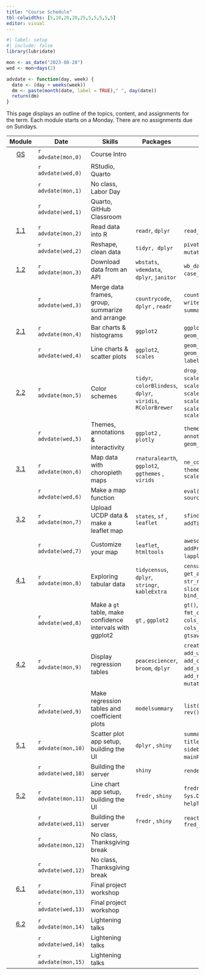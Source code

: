 ```yaml
---
title: "Course Schedule"
tbl-colwidths: [5,10,20,20,25,5,5,5,5,5]
editor: visual
---
```


```r
#| label: setup
#| include: false
library(lubridate)

mon <- as_date("2023-08-28")
wed <- mon+days(2)

advdate <- function(day, week) {
  date <- (day + weeks(week))
  dm <- paste(month(date, label = TRUE)," ", day(date))
  return(dm)  
}
```

This page displays an outline of the topics, content, and assignments for the term. Each module starts on a Monday. There are no assignments due on Sundays.

::: column-screen-inset-right
|                        Module                         | Date                | Skills                                                    | Packages                                                     | Functions                                                                                                                                                                           |                                      Readings                                       |                                                                  Reference                                                                  |          Slides           |                                                                                             Videos                                                                                              |                                                                                                     Assignments                                                                                                      |
|:------:|--------|--------|--------|--------|:------:|:------:|:------:|:------:|:------:|
| [GS](/modules/getting-started.html "Getting Started") | `r advdate(mon,0)`  | Course Intro                                              |                                                              |                                                                                                                                                                                     |                                                                                     |                                                                                                                                             |                           |                                                                                                                                                                                                 |                                                                                                                                                                                                                      |
|                                                       | `r advdate(wed,0)`  | RStudio, Quarto                                           |                                                              |                                                                                                                                                                                     |                                                                                     |                        [📖](https://www.tidyverse.org/blog/2017/12/workflow-vs-script/ "project-oriented workflow")                         | [🖥️](slides/week-1.2.qmd) |                                                                       [🖥️](https://youtu.be/gssjyyl7vxI "R and RStudio")                                                                        |                                                                                                                                                                                                                      |
|                                                       | `r advdate(mon,1)`  | No class, Labor Day                                       |                                                              |                                                                                                                                                                                     |                                                                                     |                                                                                                                                             |                           |                                                                                                                                                                                                 |                                                                                                                                                                                                                      |
|                                                       | `r advdate(wed,1)`  | Quarto, GitHub Classroom                                  |                                                              |                                                                                                                                                                                     |                                                                                     |                                          [📖](https://happygitwithr.com/ "Chaps 4, 6, 7, 9 & 12")                                           | [🖥️](slides/week-2.1.qmd) |                                           [🖥️](https://youtu.be/c654j7aQjcg "Quarto")[🖥️](https://youtu.be/ApvMnAfQe8A "GitHub and GitHub Classroom")                                           |                                                                                                                                                                                                                      |
|     [1.1](/modules/module-1.1.html "Module 1.1")      | `r advdate(mon,2)`  | Read data into R                                          | `readr`, `dplyr`                                             | `read_csv()`, `glimpse()`                                                                                                                                                           |                                                                                     |                                 [📖](https://r4ds.hadley.nz/data-import.html#introduction "r4ds 8.1 & 8.2")                                 |                           |                               [🖥️](https://youtu.be/YLOaKB8dfF4 "Downloading World Bank data")[🖥️](https://youtu.be/XOGXn8IiHK8 "Reading data from a flat file")                                |                                                                                                                                                                                                                      |
|                                                       | `r advdate(wed,2)`  | Reshape, clean data                                       | `tidyr, dplyr`                                               | `pivot_longer(), mutate()`, `mutate_at()`, `substring()`                                                                                                                            |    [📖](https://link.springer.com/article/10.1057/palgrave.ap.5500151 "Norris")     |                                        [📖](https://r4ds.hadley.nz/data-tidy.html "r4ds 6.1 & 6.3")                                         |                           |                                                                       [🖥️](https://youtu.be/ud36szsO9a4 "Reshaping data")                                                                       |                                                                 [📘](https://blackboard.gwu.edu/ultra/courses/_387298_1/outline "Module 1.1. quiz")                                                                  |
|     [1.2](/modules/module-1.2.html "Module 1.2")      | `r advdate(mon,3)`  | Download data from an API                                 | `wbstats`, `vdemdata`, `dplyr`, `janitor`                    | `wb_data()`, `vdem`, `select_()`, `filter()`, `case_match()`, `round_to_fraction()`                                                                                                 |                                                                                     |                                                                                                                                             |                           |                           [🖥️](https://youtu.be/cBRTP2imt_o "Dowload data from the World Bank")[🖥️](https://youtu.be/7CvYTeMP_PU "Filter data and select variables")                            |                                                                                                                                                                                                                      |
|                                                       | `r advdate(wed,3)`  | Merge data frames, group, summarize and arrange           | `countrycode`, `dplyr` , `readr`                             | `countrycode()`, `left_join()`, `write_csv()`, `group_by()`, `summarize()`, `arrange()`                                                                                             |                                                                                     | [📖](https://r4ds.hadley.nz/joins.html#sec-mutating-joins "r4ds, 20.3") [📖](https://r4ds.hadley.nz/data-transform.html#groups "r4ds, 4.5") |                           | [🖥️](https://youtu.be/ZGD0kO_iwAM "Add country codes to data frame")[🖥️](https://youtu.be/wNF3ZPneHWw "Merge two data frames")[🖥️](https://youtu.be/2nX9p6arQjg "Group, summarize and arrange") |                                 [📘](https://blackboard.gwu.edu/ultra/courses/_387298_1/outline "Module 1.2 quiz")[🧮](/assignments/coding-assignment-1.html "Coding assignment 1")                                  |
|     [2.1](/modules/module-2.1.html "Module 2.1")      | `r advdate(mon,4)`  | Bar charts & histograms                                   | `ggplot2`                                                    | `ggplot()`, `geom_col()`, `geom_histogram()`, `aes()`, `labs()`                                                                                                                     |                                                                                     |        [📖](https://r4ds.hadley.nz/data-visualize.html "r4ds, 2")[📖](https://r4ds.hadley.nz/communication.html#labels "r4ds, 12.2")        |                           |                                                 [🖥️](https://youtu.be/hl02sVTyCRA "Bar charts")[🖥️](https://youtu.be/LuNDAIQXx9w "Histograms")                                                  |                                                                                                                                                                                                                      |
|                                                       | `r advdate(wed,4)`  | Line charts & scatter plots                               | `ggplot2`, `scales`                                          | `geom_line()` , `geom_point()`, `geom_smooth()`, `scale_x_log10(),` `label_number()`, `geom_text()`                                                                                 |     [📖](https://www-jstor-org.proxygw.wrlc.org/stable/1951731?seq=8 "Lipset")      |                                         [📖](https://r4ds.hadley.nz/layers.html "r4ds, 10.1-10.4")                                          |                           |                                               [🖥️](https://youtu.be/cHos9y261SQ "Line charts")[🖥️](https://youtu.be/Cvme3C268wE "Scatter plots")                                                |                                                                  [📘](https://blackboard.gwu.edu/ultra/courses/_387298_1/outline "Module 2.1 quiz")                                                                  |
|     [2.2](/modules/module-2.2.html "Module 2.2")      | `r advdate(mon,5)`  | Color schemes                                             | `tidyr`, `colorBlindess`, `dplyr`, `viridis`, `RColorBrewer` | `drop_na()`, `cvdPlot()`, `scale_fill_manual()`, `scale_fill_viridis_d()`, `scale_fill_brewer()`, `scale_color_manual()`, `scale_color_viridis_d()`, `scale_color_brewer`           |                                                                                     |                                     [📖](https://r4ds.hadley.nz/communication.html#scales "r4ds, 12.4")                                     |                           |                                                                       [🖥️](https://youtu.be/fBCtSjg_-Ik "Color schemes")                                                                        |                                                                                                                                                                                                                      |
|                                                       | `r advdate(wed,5)`  | Themes, annotations & interactivity                       | `ggplot2` , `plotly`                                         | `theme_dark()`, `theme_minimal()`, `annotate()`, `geom_hline()`, ``` geom_vline(),``ggplotly() ```, `layout()`                                                                      |                                                                                     |                               [📖](https://r4ds.hadley.nz/communication.html#annotations "r4ds, 12.3 & 12.5")                               |                           |                          [🖥️](https://youtu.be/Le0OJXdsy3o "Themes")[🖥️](https://youtu.be/uEpBMgWilXc "Annotations")[🖥️](https://youtu.be/T-7jtbcwaJ0 "Interactivity")                          |                                 [📘](https://blackboard.gwu.edu/ultra/courses/_387298_1/outline "Module 2.2 quiz") [🧮](/assignments/coding-assignment-2.html "Coding assignment 2")                                 |
|     [3.1](/modules/module-3.1.html "Module 3.1")      | `r advdate(mon,6)`  | Map data with choropleth maps                             | `rnaturalearth`, `ggplot2`, `ggthemes` , `virids`            | `ne_countries()`, `geom_sf()`, `theme_map()` , `theme()` , `scale_fill_viridis_c()`                                                                                                 |                                                                                     |                                                                                                                                             |                           |                                          [🖥️](https://youtu.be/HB3PMF93hzs "Choropleth maps")[🖥️](https://youtu.be/5RnnGov3Iw4 "Map World Bank data")                                           |                                                                                                                                                                                                                      |
|                                                       | `r advdate(wed,6)`  | Make a map function                                       |                                                              | `eval()`, `parse()`, `function()`, `source()`                                                                                                                                       | [📖](https://www-jstor-org.proxygw.wrlc.org/stable/j.ctt7s3wz.10 "Ross, Chapter 3") |                                                                                                                                             |                           |                                                               [🖥️](https://youtu.be/m42vrbEEHT4 "Turn your map into a function")                                                                |                                                                  [📘](https://blackboard.gwu.edu/ultra/courses/_387298_1/outline "Module 3.1 quiz")                                                                  |
|     [3.2](/modules/module-3.2.html "Module 3.2")      | `r advdate(mon,7)`  | Upload UCDP data & make a leaflet map                     | `states`, `sf` , `leaflet`                                   | `sfind()`, `st_as_sf()` , `leaflet()`, `addTiles()`, `addMarkers()`, `setView()`                                                                                                    |                                                                                     |                                                                                                                                             |                           |                                          [🖥️](https://youtu.be/If2PwFv90iI "Upload UCDP data")[🖥️](https://youtu.be/hHUPqgHRqYU "Make a leaflet map")                                           |                                                                                                                                                                                                                      |
|                                                       | `r advdate(wed,7)`  | Customize your map                                        | `leaflet`, `htmltools`                                       | `awesomeIcons()`,`addAwesomeMarkers()`, `addProviderTiles()`, `sprintf()`, `lapply()`, `HTML`                                                                                       |                                                                                     |                                                                                                                                             |                           |                                                                     [🖥️](https://youtu.be/qLYeSsoDvgs "Customize your map")                                                                     |                                 [📘](https://blackboard.gwu.edu/ultra/courses/_387298_1/outline "Module 3.2 quiz") [🧮](/assignments/coding-assignment-3.html "Coding assignment 3")                                 |
|     [4.1](/modules/module-4.1.html "Module 4.1")      | `r advdate(mon,8)`  | Exploring tabular data                                    | `tidycensus`, `dplyr`, `stringr`, `kableExtra`               | `census_api_key()`, `load_variables()`, `get_acs()`, `rename()`, `rename_with`, `str_remove()`, `kable()`, `slice_max()`, `slice_min()`, `slice_sample()`, `bind_rows()`            |                                                                                     |                                                                                                                                             |                           |                   [🖥️](Working%20with%20tidycensus "https://www.youtube.com/embed/wo9vZccmqwc")[🖥️](https://www.youtube.com/embed/wo9vZccmqwc "Explore data with kableExtra")                   |                                                                                                                                                                                                                      |
|                                                       | `r advdate(wed,8)`  | Make a `gt` table, make confidence intervals with ggplot2 | `gt` , `ggplot2`                                             | `gt()`, `tab_header()`, `cols_label()`, `fmt_currency()`, `tab_source_note()`, `cols_width()`, `opt_table_font()`, `cols_align()`, `tab_options()`, `gtsave()` , `geom_errorbar()`  |            [📖](https://www.jstor.org/stable/3118222 "Fearon & Laitin")             |                                                                                                                                             |                           |                           [🖥️](https://www.youtube.com/embed/wo9vZccmqwc "Make a gt table")[🖥️](https://www.youtube.com/embed/wo9vZccmqwc "Make a coefficient plot")                            |                                                                  [📘](https://blackboard.gwu.edu/ultra/courses/_387298_1/outline "Module 4.1 quiz")                                                                  |
|     [4.2](/modules/module-4.2.html "Module 4.2")      | `r advdate(mon,9)`  | Display regression tables                                 | `peacesciencer`, `broom`, `dplyr`                            | `create_stateyears()`, `add_ucdp_acd()`, `add_democracy()`, `add_creg_fractionalization()`, `add_sdp_gdp()`, `add_rugged_terrain()`, `tidy()`, `mutate_if()`, `glm()`, `binomial()` |                                                                                     |                                                                                                                                             |                           |                                                                                               🖥️                                                                                                |                                                                                                                                                                                                                      |
|                                                       | `r advdate(wed,9)`  | Make regression tables and coefficient plots              | `modelsummary`                                               | `list()`, `modelsummary()`, `modelplot()`, `rev()`                                                                                                                                  |                                                                                     |                                                                                                                                             |                           |                                                                                              🖥️🖥️                                                                                               | [✍️](/project/project-assignment-1.html "Project assignment 1") [📘](https://blackboard.gwu.edu/ultra/courses/_387298_1/outline "Module 4.2 quiz") [🧮](/assignments/coding-assignment-4.html "Coding assignment 4") |
|     [5.1](/modules/module-5.1.html "Module 5.1")      | `r advdate(mon,10)` | Scatter plot app setup, building the UI                   | `dplyr` , `shiny`                                            | `summarize_all()`, `fluidPage()`, `titlePanel()`, `sidebarLayout()`, `sidebarPanel()`, `selectInput()`, `mainPanel()`, `plotOutput()`                                               |                                                                                     |                                                                                                                                             |                           |                                                                                              🖥️🖥️                                                                                               |                                                                                                                                                                                                                      |
|                                                       | `r advdate(wed,10)` | Building the server                                       | `shiny`                                                      | `renderPlot()`, `shinyApp()`                                                                                                                                                        |       [📖](https://muse-jhu-edu.proxygw.wrlc.org/article/225602 "Huntington")       |                                                                                                                                             |                           |                                                                                               🖥️                                                                                                |                                                                  [📘](https://blackboard.gwu.edu/ultra/courses/_387298_1/outline "Module 5.1 quiz")                                                                  |
|        [5.2](/modules/module-5.2 "Module 5.2")        | `r advdate(mon,11)` | Line chart app setup, building the UI                     | `fredr` , `shiny`                                            | `fredr_set_key()` , `as.Date()` , `Sys.Date()` , `column()`, `wellPanel()`, `helpText()`, `sliderInput()`                                                                           |                                                                                     |                                                                                                                                             |                           |                                                                                              🖥️🖥️                                                                                               |                                                                                                                                                                                                                      |
|                                                       | `r advdate(wed,11)` | Building the server                                       | `fredr` , `shiny`                                            | `reactive()`, `fredr()`, `fred_indicator()`                                                                                                                                         |                                                                                     |                                                                                                                                             |                           |                                                                                               🖥️                                                                                                | [✍️](/project/project-assignment-2.html "Project assignment 2") [📘](https://blackboard.gwu.edu/ultra/courses/_387298_1/outline "Module 5.2 quiz") [🧮](/assignments/coding-assignment-5.html "Coding assignment 5") |
|                                                       | `r advdate(mon,12)` | No class, Thanksgiving break                              |                                                              |                                                                                                                                                                                     |                                                                                     |                                                                                                                                             |                           |                                                                                                                                                                                                 |                                                                                                                                                                                                                      |
|                                                       | `r advdate(wed,12)` | No class, Thanksgiving break                              |                                                              |                                                                                                                                                                                     |                                                                                     |                                                                                                                                             |                           |                                                                                                                                                                                                 |                                                                                                                                                                                                                      |
|     [6.1](/modules/module-6.1.html "Module 6.1")      | `r advdate(mon,13)` | Final project workshop                                    |                                                              |                                                                                                                                                                                     |                                                                                     |                                                                                                                                             |                           |                                                                                               🖥️                                                                                                |                                                                                                                                                                                                                      |
|                                                       | `r advdate(wed,13)` | Final project workshop                                    |                                                              |                                                                                                                                                                                     |                                                                                     |                                                                                                                                             |                           |                                                                                                                                                                                                 |                                                                                                                                                                                                                      |
|     [6.2](/modules/module-6.2.html "Module 6.2")      | `r advdate(mon,14)` | Lightening talks                                          |                                                              |                                                                                                                                                                                     |                                                                                     |                                                                                                                                             |                           |                                                                                               🖥️                                                                                                |                                                                                                                                                                                                                      |
|                                                       | `r advdate(wed,14)` | Lightening talks                                          |                                                              |                                                                                                                                                                                     |                                                                                     |                                                                                                                                             |                           |                                                                                                                                                                                                 |                                                                                                                                                                                                                      |
|                                                       | `r advdate(mon,15)` | Lightening talks                                          |                                                              |                                                                                                                                                                                     |                                                                                     |                                                                                                                                             |                           |                                                                                                                                                                                                 |                                                                           [✍️](/project/project-assignment-3.html "Project assignment 3")                                                                            |
:::
